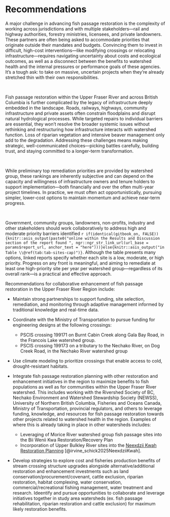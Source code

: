 # Recommendations

A major challenge in advancing fish passage restoration is the complexity of working across jurisdictions and with multiple stakeholders—rail and highway authorities, forestry ministries, licensees, and private landowners. These partners are often being asked to accommodate priorities that originate outside their mandates and budgets. Convincing them to invest in difficult, high-cost interventions—like modifying crossings or relocating infrastructure—requires navigating uncertainty about costs and ecological outcomes, as well as a disconnect between the benefits to watershed health and the internal pressures or performance goals of these agencies. It’s a tough ask: to take on massive, uncertain projects when they’re already stretched thin with their own responsibilities.

<br>

Fish passage restoration within the Upper Fraser River and across British Columbia is further complicated by the legacy of infrastructure deeply embedded in the landscape. Roads, railways, highways, community infrastructure and private assets often constrain floodplains and disrupt natural hydrological processes. While targeted repairs to individual barriers are essential, they won’t resolve the broader systemic issues without rethinking and restructuring how infrastructure interacts with watershed function. Loss of riparian vegetation and intensive beaver management only add to the degradation. Addressing these challenges means making strategic, well-communicated choices—picking battles carefully, building trust, and staying committed to a longer-term transformation.

<br>

While preliminary top remediation priorities are provided by watershed group, these rankings are inherently subjective and can depend on the capacity and willingness of infrastructure owners and tenure holders to support implementation—both financially and over the often multi-year project timelines. In practice, we must often act opportunistically, pursuing simpler, lower-cost options to maintain momentum and achieve near-term progress.

<br>

Government, community groups, landowners, non-profits, industry and other stakeholders should work collaboratively to address high and moderate priority barriers identified `r if(identical(gitbook_on, FALSE)){knitr::asis_output(paste0("online within the Results and Discussion section of the report found ", ngr::ngr_str_link_url(url_base = params$report_url, anchor_text = "here")))}else{knitr::asis_output("in Table \\@ref(tab:tab-sites-cap)")}`. Although the table presents many options, linked reports specify whether each site is a low, moderate, or high priority. Progress on any front is meaningful, and aiming to remediate at least one high-priority site per year per watershed group—regardless of its overall rank—is a practical and effective approach.


Recommendations for collaborative enhancement of fish passage restoration in the Upper Fraser River Region include:

- Maintain strong partnerships to support funding, site selection, remediation, and monitoring through adaptive management informed by traditional knowledge and real-time data.

- Coordinate with the Ministry of Transportation to pursue funding for engineering designs at the following crossings:
    - PSCIS crossing 199171 on Burnt Cabin Creek along Gala Bay Road, in the Francois Lake watershed group.
    - PSCIS crossing 199173 on a tributary to the Nechako River, on Dog Creek Road, in the Nechako River watershed group  
    
- Use climate modeling to prioritize crossings that enable access to cold, drought-resistant habitats.

- Integrate fish passage restoration planning with other restoration and enhancement initiatives in the region to
maximize benefits to fish populations as well as for communities within the Upper Fraser River watershed.  This includes
working with the Rivershed Society of BC, Nechako Environment and Watershed Stewardship Society (NEWSS), University of Northern British Columbia, Fisheries and Oceans Canada, Ministry of Transportation, provincial regulators, and others to leverage funding, knowledge, and resources for fish passage restoration towards other projects related to
watershed health in the region. Examples of where this is already taking in place in other watersheds includes:
    - Leveraging of Morice River watershed group fish passage sites into the Bii Wenii Kwa Restoration/Recovery Plan 
    - Incorporation of Upper Bulkley River sites into the [Neexdzii Kwah Restoration Planning](https://newgraphenvironment.github.io/restoration_wedzin_kwa_2024) [@irvine_schick2025NeexdziiKwah].
 
- Develop strategies to explore cost and fisheries production benefits of stream crossing structure upgrades alongside
alternative/additional restoration and enhancement investments such as land conservation/procurement/covenant, cattle
exclusion, riparian restoration, habitat complexing, water conservation, commercial/recreational fishing management,
water treatment and research. Ideentify and pursue opportunities to collaborate and leverage initiatives together in
study area watersheds (ex. fish passage rehabilitation, riparian restoration and cattle exclusion) for maximum likely
restoration benefits.
